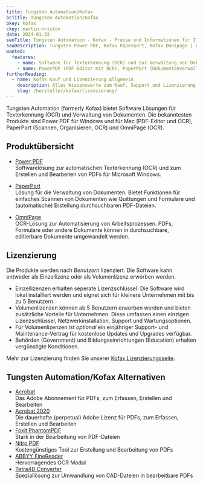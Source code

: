 ```yaml
---
title: Tungsten Automation/Kofax
bcTitle: Tungsten Automation/Kofax
bkey: kofax
ckey: martin-hristov
date: 2024-01-32
seoTitle: Tungsten Automation - Kofax - Preise und Informationen für IT-Einkäufer
seoDescription: Tungsten Power PDF, Kofax Paperport, Kofax Omnipage | Auf dieser Seite finden Sie hilfreiche Informationen für IT-Beschaffer.
wanted:
  features:
    - name: Software für Texterkennung (OCR) und zur Verwaltung von Dokumenten
    - name: PowerPDF (PDF Editor mit OCR), PaperPort (Dokumentenverwaltung, OCR) und OmniPage (OCR-Lösung)
furtherReading:
  - name: Kofax Kauf und Lizenzierung Allgemein
    description: Alles Wissenswerte zum Kauf, Support und Lizenzierung der Kofax Produkte.
    slug: /hersteller/kofax/lizenzierung/
---
```




<Intro>

Tungsten Automation (formerly Kofax) bietet Software Lösungen für Texterkennung (OCR) und Verwaltung von Dokumenten. Die bekanntesten Produkte sind Power PDF für Windows	und für Mac (PDF-Editor und OCR), PaperPort (Scannen, Organisieren, OCR) und OmniPage (OCR).

</Intro>

<TOC />


## Produktübersicht

<ArrowList>

- [Power PDF](/hersteller/kofax/power-pdf/) <br/>
Softwarelösung zur automatischen Texterkennung (OCR) und zum Erstellen und Bearbeiten von PDFs für Microsoft Windows.

- [PaperPort](/hersteller/kofax/paperport/) <br/>
Lösung für die Verwaltung von Dokumenten. Bietet Funktionen für einfaches Scannen von Dokumenten wie Quittungen und Formulare und (automatische) Erstellung durchsuchbaren PDF-Dateien.

- [OmniPage](/hersteller/kofax/omnipage/) <br/>
OCR-Lösung zur Automatisierung von Arbeitsprozessen. PDFs, Formulare oder andere Dokumente können in durchsuchbare, editierbare Dokumente umgewandelt werden.

</ArrowList>

## Lizenzierung

Die Produkte werden	nach _Benutzern_ lizenziert. Die Software kann entweder als Einzellizenz oder als	Volumenlizenz erworben werden.

 - Einzellizenzen erhalten seperate Lizenzschlüssel. Die Software wird lokal installiert werden und eignet sich für kleinere Unternehmen mit bis zu 5 Benutzern.
 - Volumenlizenzen können ab 5 Benutzern erworben werden und bieten zusätzliche Vorteile für Unternehmen. Diese umfassen einen einzigen Lizenzschlüssel, Netzwerkinstallation, Support und Wartungsoptionen.
 - Für Volumenlizenzen ist _optional_ ein einjähriger Support- und Maintenance-Vertrag für kostenlose Updates und Upgrades verfügbar.
 - Behörden (Government) und Bildungseinrichtungen (Education) erhalten vergünstigte Konditionen.

 Mehr zur Lizenzierung finden Sie unserer [Kofax Lizenzierungsseite](/hersteller/kofax/lizenzierung/).



## Tungsten Automation/Kofax Alternativen

<ArrowList>

-  [Acrobat](/hersteller/adobe/acrobat/) <br/>
Das Adobe Abonnement für PDFs, zum Erfassen, Erstellen und Bearbeiten
-  [Acrobat 2020](/hersteller/adobe/acrobat/) <br/>
Die dauerhafte (perpetual) Adobe Lizenz für PDFs, zum Erfassen, Erstellen und Bearbeiten
-  [Foxit PhantomPDF](/hersteller/foxit/) <br/>
Stark in der Bearbeitung von PDF-Dateien
-  [Nitro PDF](/hersteller/nitro/) <br/>
Kostengünstiges Tool zur Erstellung und Bearbeitung von PDFs
-  [ABBYY FineReader](/hersteller/abbyy/) <br/>
Hervorragendes OCR Modul
-  [Tetra4D Converter](/hersteller/tetra4d/) <br/>
Speziallösung zur Umwandlung von CAD-Dateien in bearbeitbare PDFs

</ArrowList>
